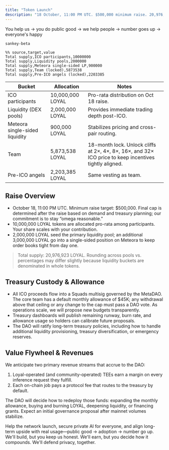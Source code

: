 ```yaml
---
title: "Token Launch"
description: "18 October, 11:00 PM UTC. $500,000 minimum raise. 20,976,923 total supply. Team vested for 18 months. Revenue comes from oracle and protocol fees. Money goes into MetaDAO multisig. No whitelist, no lotteries, you only need USDC to participate."
---
```


<Info>You help us -> you do public good -> we help people -> number goes up -> everyone's happy</Info>

```mermaid
sankey-beta

%% source,target,value
Total supply,ICO participants,10000000
Total supply,Liquidity pools,2000000
Total supply,Meteora single-sided LP,900000
Total supply,Team (locked),5873538
Total supply,Pre-ICO angels (locked),2203385
```

| Bucket | Allocation | Notes |
| --- | --- | --- |
| ICO participants | 10,000,000 LOYAL | Pro-rata distribution on Oct 18 raise. |
| Liquidity (DEX pools) | 2,000,000 LOYAL | Provides immediate trading depth post-ICO. |
| Meteora single-sided liquidity | 900,000 LOYAL | Stabilizes pricing and cross-pair routing. |
| Team | 5,873,538 LOYAL | 18-month lock. Unlock cliffs at 2×, 4×, 8×, 16×, and 32× ICO price to keep incentives tightly aligned. |
| Pre-ICO angels | 2,203,385 LOYAL | Same vesting as team. |

## Raise Overview

- October 18, 11:00 PM UTC. Minimum raise target: $500,000. Final cap is determined after the raise based on demand and treasury planning; our commitment is to stay “omega reasonable.”
- 10,000,000 LOYAL tokens are allocated pro-rata among participants. Your share scales with your contribution.
- 2,000,000 LOYAL seed the primary liquidity pool; an additional 3,000,000 LOYAL go into a single-sided position on Meteora to keep order books tight from day one.

> Total supply: 20,976,923 LOYAL. Rounding across pools vs. percentages may differ slightly because liquidity buckets are denominated in whole tokens.

## Treasury Custody & Allowance

- All ICO proceeds flow into a Squads multisig governed by the MetaDAO. The core team has a default monthly allowance of $45K; any withdrawal above that ceiling or any change to the cap must pass a DAO vote. As operations scale, we will propose new budgets transparently.
- Treasury dashboards will publish remaining runway, burn rate, and allowance usage so holders can calibrate future proposals.
- The DAO will ratify long-term treasury policies, including how to handle additional liquidity provisioning, treasury diversification, or emergency reserves.

## Value Flywheel & Revenues

We anticipate two primary revenue streams that accrue to the DAO:

1. Loyal-operated (and community-operated) TEEs earn a margin on every inference request they fulfill.
2. Each on-chain job pays a protocol fee that routes to the treasury by default.

The DAO will decide how to redeploy those funds: expanding the monthly allowance, buying and burning LOYAL, deepening liquidity, or financing grants. Expect an initial governance proposal after mainnet volumes stabilize.

Help the network launch, secure private AI for everyone, and align long-term upside with real usage—public good → adoption → number go up. We'll build, but you keep us honest. We'll earn, but you decide how it compounds. We'll defend privacy, together.
